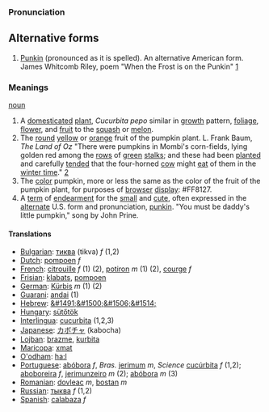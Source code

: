 ===Pronunciation===

==Alternative forms==
# [[Punkin]] (pronounced as it is spelled). An alternative American form. James Whitcomb Riley, poem "When the Frost is on the Punkin" [http://www.bartleby.com/104/10.html]

===Meanings===

[[noun]]

# A [[domesticated]] [[plant]], ''Cucurbita pepo'' similar in [[growth]] pattern, [[foliage]], [[flower]], and [[fruit]] to the [[squash]] or [[melon]].
# The [[round]] [[yellow]] or [[orange]] fruit of the pumpkin plant. L. Frank Baum, ''The Land of Oz'' "There were pumpkins in Mombi's corn-fields, lying golden red among the [[row|rows]] of [[green]] [[stalk|stalks]]; and these had been [[plant|planted]] and carefully [[tend|tended]] that the four-horned [[cow]] might [[eat]] of them in the [[winter time]]." [http://www.literature.org/authors/baum-l-frank/the-marvelous-land-of-oz/chapter-01.html]
# The [[color]] pumpkin, more or less the same as the color of the fruit of the pumpkin plant, for purposes of [[browser]] [[display]]: <nowiki>#</nowiki>FF8127.
# A [[term]] of [[endearment]] for the [[small]] and [[cute]], often expressed in the [[alternate]] U.S. form and pronunciation, [[punkin]].  "You must be daddy's little pumpkin," song by John Prine.

====Translations====

*[[Bulgarian]]: [[тиква]] (tikva) ''f'' (1,2)
*[[Dutch]]: [[pompoen]] ''f''
*[[French]]: [[citrouille]] ''f'' (1) (2), [[potiron]] ''m'' (1) (2), [[courge]] ''f''
*[[Frisian]]: [[klabats]], [[pompoen]]
*[[German]]: [[Kürbis]] ''m'' (1) (2)
*[[Guarani]]: [[andai]] (1)
*[[Hebrew]]: [[&#1491;&#1500;&#1506;&#1514;]]
*[[Hungary]]: [[sütőtök]]
*[[Interlingua]]: [[cucurbita]] (1,2,3)
*[[Japanese]]: [[カボチャ]] (kabocha)
*[[Lojban]]: [[brazme]], [[kurbita]]
*[[Maricopa]]: [[xmat]]
*[[O'odham]]: [[ha:l]]
*[[Portuguese]]: [[abóbora]] ''f'', ''Bras.'' [[jerimum]] ''m'', ''Science'' [[cucúrbita]] ''f'' (1,2); [[aboboreira]] ''f'', [[jerimunzeiro]] ''m'' (2); [[abóbora]] ''m'' (3)
*[[Romanian]]: [[dovleac]] ''m'', [[bostan]] ''m''
*[[Russian]]: [[тыква]] ''f'' (1,2)
*[[Spanish]]: [[calabaza]] ''f''